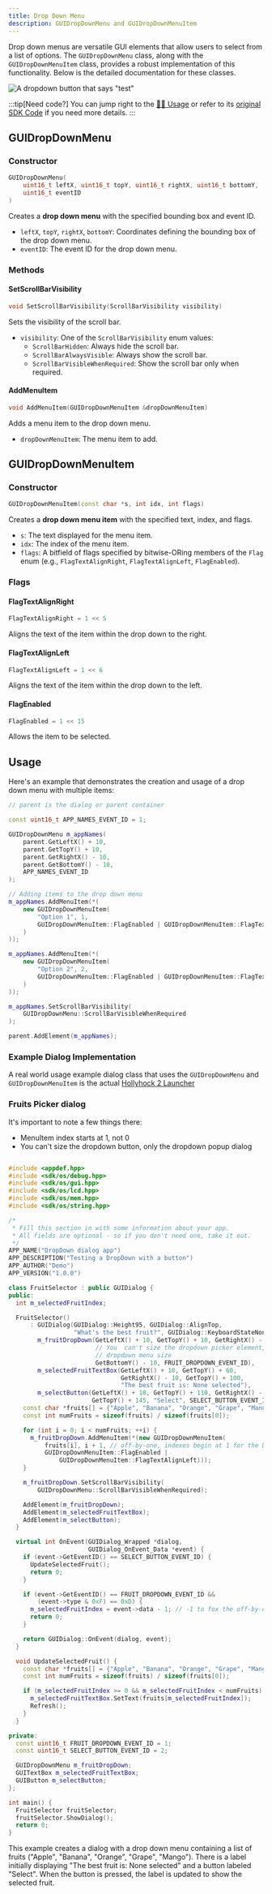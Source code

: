 ```yaml
---
title: Drop Down Menu
description: GUIDropDownMenu and GUIDropDownMenuItem
---
```


Drop down menus are versatile GUI elements that allow users to select from a list of options. The `GUIDropDownMenu` class, along with the `GUIDropDownMenuItem` class, provides a robust implementation of this functionality. Below is the detailed documentation for these classes.

![A dropdown button that says "test"](/wiki/img/gui/dropdown_test.png)



:::tip[Need code?]
You can jump right to the [👨‍💻 Usage](#usage) or refer to its [original SDK Code](https://github.com/SnailMath/hollyhock-2/blob/master/sdk/include/sdk/os/gui/dropDown.hpp) if you need more details.
:::

## GUIDropDownMenu

### Constructor

```c++
GUIDropDownMenu(
    uint16_t leftX, uint16_t topY, uint16_t rightX, uint16_t bottomY,
    uint16_t eventID
)
```

Creates a **drop down menu** with the specified bounding box and event ID.

- `leftX`, `topY`, `rightX`, `bottomY`: Coordinates defining the bounding box of the drop down menu.
- `eventID`: The event ID for the drop down menu.

### Methods

#### SetScrollBarVisibility

```c++
void SetScrollBarVisibility(ScrollBarVisibility visibility)
```

Sets the visibility of the scroll bar.

- `visibility`: One of the `ScrollBarVisibility` enum values:
  - `ScrollBarHidden`: Always hide the scroll bar.
  - `ScrollBarAlwaysVisible`: Always show the scroll bar.
  - `ScrollBarVisibleWhenRequired`: Show the scroll bar only when required.

#### AddMenuItem

```c++
void AddMenuItem(GUIDropDownMenuItem &dropDownMenuItem)
```

Adds a menu item to the drop down menu.

- `dropDownMenuItem`: The menu item to add.

## GUIDropDownMenuItem

### Constructor

```c++
GUIDropDownMenuItem(const char *s, int idx, int flags)
```

Creates a **drop down menu item** with the specified text, index, and flags.

- `s`: The text displayed for the menu item.
- `idx`: The index of the menu item.
- `flags`: A bitfield of flags specified by bitwise-ORing members of the `Flag` enum (e.g., `FlagTextAlignRight`, `FlagTextAlignLeft`, `FlagEnabled`).

### Flags

#### FlagTextAlignRight

```c++
FlagTextAlignRight = 1 << 5
```

Aligns the text of the item within the drop down to the right.

#### FlagTextAlignLeft

```c++
FlagTextAlignLeft = 1 << 6
```

Aligns the text of the item within the drop down to the left.

#### FlagEnabled

```c++
FlagEnabled = 1 << 15
```

Allows the item to be selected.

## Usage

Here's an example that demonstrates the creation and usage of a drop down menu with multiple items:

```c++
// parent is the dialog or parent container

const uint16_t APP_NAMES_EVENT_ID = 1;

GUIDropDownMenu m_appNames(
    parent.GetLeftX() + 10,
    parent.GetTopY() + 10,
    parent.GetRightX() - 10,
    parent.GetBottomY() - 10,
    APP_NAMES_EVENT_ID
);

// Adding items to the drop down menu
m_appNames.AddMenuItem(*(
    new GUIDropDownMenuItem(
        "Option 1", 1,
        GUIDropDownMenuItem::FlagEnabled | GUIDropDownMenuItem::FlagTextAlignLeft
    )
));

m_appNames.AddMenuItem(*(
    new GUIDropDownMenuItem(
        "Option 2", 2,
        GUIDropDownMenuItem::FlagEnabled | GUIDropDownMenuItem::FlagTextAlignLeft
    )
));

m_appNames.SetScrollBarVisibility(
    GUIDropDownMenu::ScrollBarVisibleWhenRequired
);

parent.AddElement(m_appNames);
```

### Example Dialog Implementation

A real world usage example dialog class that uses the `GUIDropDownMenu` and `GUIDropDownMenuItem` is the actual 
[Hollyhock 2 Launcher](https://github.com/SnailMath/hollyhock-2/blob/1666f4b55d80b6f50d12f3414bec94d4fe58ff94/launcher/main.cpp#L53)

### Fruits Picker dialog

It's important to note a few things there:
- MenuItem index starts at 1, not 0
- You can't size the dropdown button, only the dropdown popup dialog

```c++

#include <appdef.hpp>
#include <sdk/os/debug.hpp>
#include <sdk/os/gui.hpp>
#include <sdk/os/lcd.hpp>
#include <sdk/os/mem.hpp>
#include <sdk/os/string.hpp>

/*
 * Fill this section in with some information about your app.
 * All fields are optional - so if you don't need one, take it out.
 */
APP_NAME("DropDown dialog app")
APP_DESCRIPTION("Testing a DropDown with a button")
APP_AUTHOR("Demo")
APP_VERSION("1.0.0")

class FruitSelector : public GUIDialog {
public:
  int m_selectedFruitIndex;

  FruitSelector()
      : GUIDialog(GUIDialog::Height95, GUIDialog::AlignTop,
                  "What's the best fruit?", GUIDialog::KeyboardStateNone),
        m_fruitDropDown(GetLeftX() + 10, GetTopY() + 10, GetRightX() - 10,
                        // You  can't size the dropdown picker element, only the
                        // dropdown menu size
                        GetBottomY() - 10, FRUIT_DROPDOWN_EVENT_ID),
        m_selectedFruitTextBox(GetLeftX() + 10, GetTopY() + 60,
                               GetRightX() - 10, GetTopY() + 100,
                               "The best fruit is: None selected"),
        m_selectButton(GetLeftX() + 10, GetTopY() + 110, GetRightX() - 10,
                       GetTopY() + 145, "Select", SELECT_BUTTON_EVENT_ID) {
    const char *fruits[] = {"Apple", "Banana", "Orange", "Grape", "Mango"};
    const int numFruits = sizeof(fruits) / sizeof(fruits[0]);

    for (int i = 0; i < numFruits; ++i) {
      m_fruitDropDown.AddMenuItem(*(new GUIDropDownMenuItem(
          fruits[i], i + 1, // off-by-one, indexes begin at 1 for the DropDown
          GUIDropDownMenuItem::FlagEnabled |
              GUIDropDownMenuItem::FlagTextAlignLeft)));
    }

    m_fruitDropDown.SetScrollBarVisibility(
        GUIDropDownMenu::ScrollBarVisibleWhenRequired);

    AddElement(m_fruitDropDown);
    AddElement(m_selectedFruitTextBox);
    AddElement(m_selectButton);
  }

  virtual int OnEvent(GUIDialog_Wrapped *dialog,
                      GUIDialog_OnEvent_Data *event) {
    if (event->GetEventID() == SELECT_BUTTON_EVENT_ID) {
      UpdateSelectedFruit();
      return 0;
    }

    if (event->GetEventID() == FRUIT_DROPDOWN_EVENT_ID &&
        (event->type & 0xF) == 0xD) {
      m_selectedFruitIndex = event->data - 1; // -1 to fox the off-by-one
      return 0;
    }

    return GUIDialog::OnEvent(dialog, event);
  }

  void UpdateSelectedFruit() {
    const char *fruits[] = {"Apple", "Banana", "Orange", "Grape", "Mango"};
    const int numFruits = sizeof(fruits) / sizeof(fruits[0]);

    if (m_selectedFruitIndex >= 0 && m_selectedFruitIndex < numFruits) {
      m_selectedFruitTextBox.SetText(fruits[m_selectedFruitIndex]);
      Refresh();
    }
  }

private:
  const uint16_t FRUIT_DROPDOWN_EVENT_ID = 1;
  const uint16_t SELECT_BUTTON_EVENT_ID = 2;

  GUIDropDownMenu m_fruitDropDown;
  GUITextBox m_selectedFruitTextBox;
  GUIButton m_selectButton;
};

int main() {
  FruitSelector fruitSelector;
  fruitSelector.ShowDialog();
  return 0;
}
```

This example creates a dialog with a drop down menu containing a list of fruits ("Apple", "Banana", "Orange", "Grape", "Mango"). There is a label initially displaying "The best fruit is: None selected" and a button labeled "Select". When the button is pressed, the label is updated to show the selected fruit.
